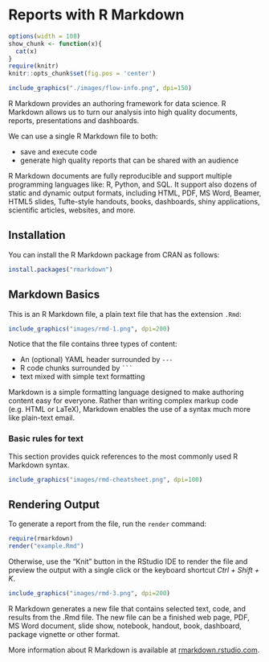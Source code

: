 
# Reports with R Markdown

```r
options(width = 108)
show_chunk <- function(x){
  cat(x)
}
require(knitr)
knitr::opts_chunk$set(fig.pos = 'center')
```  

```r
include_graphics("./images/flow-info.png", dpi=150)
```

R Markdown provides an authoring framework for data science. R Markdown allows us to turn our analysis into high quality documents, reports, presentations and dashboards. 

\clearpage

We can use a single R Markdown file to both:

* save and execute code
* generate high quality reports that can be shared with an audience

R Markdown documents are fully reproducible and support multiple programming languages like: R, Python, and SQL. It support also dozens of static and dynamic output formats, including HTML, PDF, MS Word, Beamer, HTML5 slides, Tufte-style handouts, books, dashboards, shiny applications, scientific articles, websites, and more. 

## Installation

You can install the R Markdown package from CRAN as follows:

```r
install.packages("rmarkdown")
```


## Markdown Basics

This is an R Markdown file, a plain text file that has the extension `.Rmd`:

```r
include_graphics("images/rmd-1.png", dpi=200)
```

Notice that the file contains three types of content:

* An (optional) YAML header surrounded by `---`
* R code chunks surrounded by ` ``` `
* text mixed with simple text formatting

Markdown is a simple formatting language designed to make authoring content easy for everyone. Rather than writing complex markup code (e.g. HTML or LaTeX), Markdown enables the use of a syntax much more like plain-text email.

### Basic rules for text 

This section provides quick references to the most commonly used R Markdown syntax.

```r
include_graphics("images/rmd-cheatsheet.png", dpi=100)
```

\clearpage

## Rendering Output

To generate a report from the file, run the `render` command:

```r
require(rmarkdown)
render("example.Rmd")
```

Otherwise, use the "Knit" button in the RStudio IDE to render the file and preview the output with a single click or the keyboard shortcut _Ctrl + Shift + K_.


```r
include_graphics("images/rmd-3.png", dpi=200)
```


R Markdown generates a new file that contains selected text, code, and results from the .Rmd file. The new file can be a finished web page, PDF, MS Word document, slide show, notebook, handout, book, dashboard, package vignette or other format.

More information about R Markdown is available at [rmarkdown.rstudio.com](http://rmarkdown.rstudio.com/).
